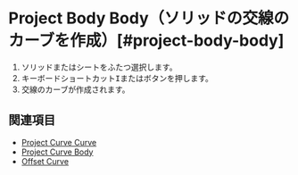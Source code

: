 
# Project Body Body（ソリッドの交線のカーブを作成）[#project-body-body]

<Reference shortcut="" command="Project Body Body" button="" />

1. ソリッドまたはシートをふたつ選択します。
2. キーボードショートカット<kbd>I</kbd>またはボタンを押します。
3. 交線のカーブが作成されます。

## 関連項目
- [Project Curve Curve](./project-curve-curve)
- [Project Curve Body](./project-curve-body)
- [Offset Curve](./offset-curve)






